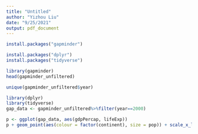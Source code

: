 ```yaml
---
title: "Untitled"
author: "Yizhou Liu"
date: "9/25/2021"
output: pdf_document
---
```





```r
install.packages("gapminder")
```

```r
install.packages("dplyr")
install.packages("tidyverse")
```

```r
library(gapminder)
head(gapminder_unfiltered)

unique(gapminder_unfiltered$year)

library(dplyr)
library(tidyverse)
gap_data <- gapminder_unfiltered%>%filter(year==2000)
```

```r
p <- ggplot(gap_data, aes(gdpPercap, lifeExp))
p + geom_point(aes(colour = factor(continent), size = pop)) + scale_x_log10() 
```



